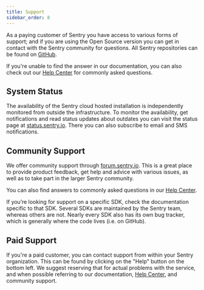 ```yaml
---
title: Support
sidebar_order: 8
---
```


As a paying customer of Sentry you have access to various forms of support; and if you are using the Open Source version you can get in contact with the Sentry community for questions. All Sentry repositories can be found on [GitHub](https://github.com/getsentry).

If you're unable to find the answer in our documentation, you can also check out our [Help Center](https://help.sentry.io/hc/en-us) for commonly asked questions.

## System Status

The availability of the Sentry cloud hosted installation is independently monitored from outside the infrastructure. To monitor the availability, get notifications and read status updates about outdates you can visit the status page at [status.sentry.io](http://status.sentry.io/). There you can also subscribe to email and SMS notifications.

## Community Support

We offer community support through [forum.sentry.io](https://forum.sentry.io/). This is a great place to provide product feedback, get help and advice with various issues, as well as to take part in the larger Sentry community.

You can also find answers to commonly asked questions in our [Help Center](https://help.sentry.io/hc/en-us).

If you’re looking for support on a specific SDK, check the documentation specific to that SDK. Several SDKs are maintained by the Sentry team, whereas others are not. Nearly every SDK also has its own bug tracker, which is generally where the code lives (i.e. on GitHub).

## Paid Support

If you're a paid customer, you can contact support from within your Sentry organization. This can be found by clicking on the "Help" button on the bottom left. We suggest reserving that for actual problems with the service, and when possible referring to our documentation, [Help Center](https://help.sentry.io/hc/en-us), and community support.
